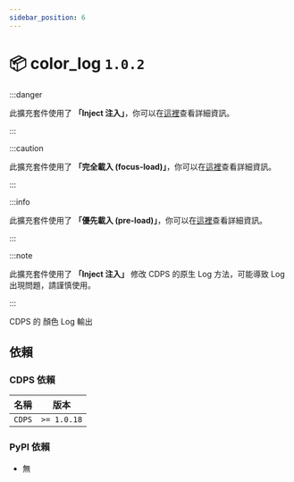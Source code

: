 ```yaml
---
sidebar_position: 6
---
```



# 📦 color_log `1.0.2`

<PluginMetaBar
  author="whes1015"
  name="color_log"
  repository="https://github.com/ExpTechTW/CDPS-color_log"
/>

:::danger

此擴充套件使用了 **「Inject 注入」**，你可以在[這裡](../miscellaneous/inject)查看詳細資訊。

:::

:::caution

此擴充套件使用了 **「完全載入 (focus-load)」**，你可以在[這裡](../miscellaneous/focus-load)查看詳細資訊。

:::

:::info

此擴充套件使用了 **「優先載入 (pre-load)」**，你可以在[這裡](../miscellaneous/pre-load)查看詳細資訊。

:::

:::note

此擴充套件使用了 **「Inject 注入」** 修改 CDPS 的原生 Log 方法，可能導致 Log 出現問題，請謹慎使用。

:::

CDPS 的 顏色 Log 輸出

## 依賴

### CDPS 依賴

| 名稱   | 版本        |
| ------ | ----------- |
| `CDPS` | `>= 1.0.18` |

### PyPI 依賴

- 無
